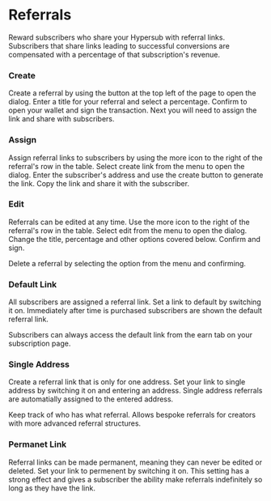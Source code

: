 # Referrals

Reward subscribers who share your Hypersub with referral links. Subscribers that share links leading to successful conversions are compensated with a percentage of that subscription's revenue.

### Create

Create a referral by using the button at the top left of the page to open the dialog. Enter a title for your referral and select a percentage. Confirm to open your wallet and sign the transaction. Next you will need to assign the link and share with subscribers.

### Assign

Assign referral links to subscribers by using the more icon to the right of the referral's row in the table. Select create link from the menu to open the dialog. Enter the subscriber's address and use the create button to generate the link. Copy the link and share it with the subscriber.

### Edit

Referrals can be edited at any time. Use the more icon to the right of the referral's row in the table. Select edit from the menu to open the dialog. Change the title, percentage and other options covered below. Confirm and sign.

Delete a referral by selecting the option from the menu and confirming.

### Default Link

All subscribers are assigned a referral link. Set a link to default by switching it on. Immediately after time is purchased subscribers are shown the default referral link.

Subscribers can always access the default link from the earn tab on your subscription page.

### Single Address

Create a referral link that is only for one address. Set your link to single address by switching it on and entering an address. Single address referrals are automatially assigned to the entered address.

Keep track of who has what referral. Allows bespoke referrals for creators with more advanced referral structures.

### Permanet Link

Referral links can be made permanent, meaning they can never be edited or deleted. Set your link to permenent by switching it on. This setting has a strong effect and gives a subscriber the ability make referrals indefinitely so long as they have the link. 
